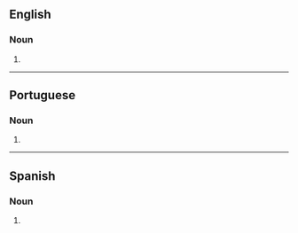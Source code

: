==English==

===Noun===
{{head|en|noun form}}

# {{plural of|en|guache}}

----

==Portuguese==

===Noun===
{{head|pt|noun form}}

# {{plural of|pt|guache}}

----

==Spanish==

===Noun===
{{head|es|noun form}}

# {{plural of|es|guache}}